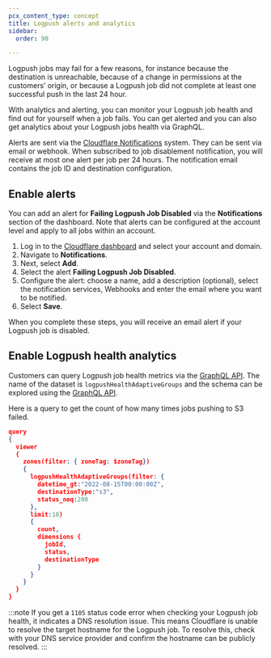 ```yaml
---
pcx_content_type: concept
title: Logpush alerts and analytics
sidebar:
  order: 90

---
```



Logpush jobs may fail for a few reasons, for instance because the destination is unreachable, because of a change in permissions at the customers’ origin, or because a Logpush job did not complete at least one successful push in the last 24 hour.

With analytics and alerting, you can monitor your Logpush job health and find out for yourself when a job fails. You can get alerted and you can also get analytics about your Logpush jobs health via GraphQL.

Alerts are sent via the [Cloudflare Notifications](/notifications/) system. They can be sent via email or webhook. When subscribed to job disablement notification, you will receive at most one alert per job per 24 hours. The notification email contains the job ID and destination configuration.

<AvailableNotifications product="Logpush" />

## Enable alerts

You can add an alert for **Failing Logpush Job Disabled** via the **Notifications** section of the dashboard. Note that alerts can be configured at the account level and apply to all jobs within an account.

1. Log in to the [Cloudflare dashboard](https://dash.cloudflare.com/) and select your account and domain.
2. Navigate to **Notifications**.
3. Next, select **Add**.
4. Select the alert **Failing Logpush Job Disabled**.
5. Configure the alert: choose a name, add a description (optional), select the notification services, Webhooks and enter the email where you want to be notified.
6. Select **Save**.

When you complete these steps, you will receive an email alert if your Logpush job is disabled.

## Enable Logpush health analytics

Customers can query Logpush job health metrics via the [GraphQL API](/analytics/graphql-api/). The name of the dataset is `logpushHealthAdaptiveGroups` and the schema can be explored using the [GraphQL API](/analytics/graphql-api/getting-started/explore-graphql-schema/).

Here is a query to get the count of how many times jobs pushing to S3 failed.

```json
query
{
  viewer
  {
    zones(filter: { zoneTag: $zoneTag})
    {
      logpushHealthAdaptiveGroups(filter: {
        datetime_gt:"2022-08-15T00:00:00Z",
        destinationType:"s3",
        status_neq:200
      },
      limit:10)
      {
        count,
        dimensions {
          jobId,
          status,
          destinationType
        }
      }
    }
  }
}
```

:::note
If you get a `1105` status code error when checking your Logpush job health, it indicates a DNS resolution issue. This means Cloudflare is unable to resolve the target hostname for the Logpush job. To resolve this, check with your DNS service provider and confirm the hostname can be publicly resolved.
:::
